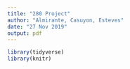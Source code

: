 ```yaml
---
title: "280 Project"
author: "Almirante, Casuyon, Esteves"
date: "27 Nov 2019"
output: pdf
---
```



```r
library(tidyverse)
library(knitr)
```

